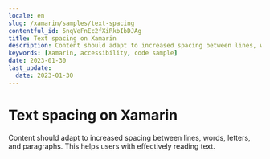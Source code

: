 ```yaml
---
locale: en
slug: /xamarin/samples/text-spacing
contentful_id: 5nqVeFnEc2fXiRkbIbDJAg
title: Text spacing on Xamarin
description: Content should adapt to increased spacing between lines, words, letters, and paragraphs.
keywords: [Xamarin, accessibility, code sample]
date: 2023-01-30
last_update:
  date: 2023-01-30
---
```


# Text spacing on Xamarin

Content should adapt to increased spacing between lines, words, letters, and paragraphs. This helps users with effectively reading text.

<CodeSample id="text-spacing" locale="en" platform="xamarin"/>
